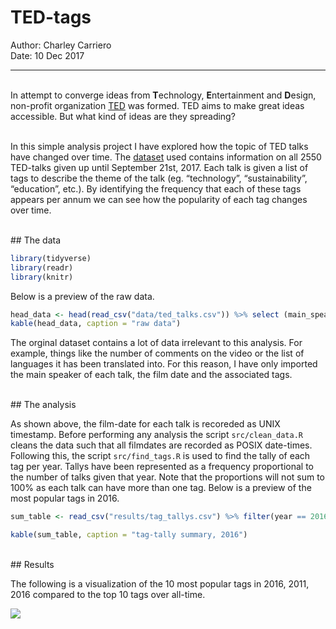 # TED-tags
Author: Charley Carriero<br/>
Date: 10 Dec 2017

---
<br/>
In attempt to converge ideas from **T**echnology, **E**ntertainment and **D**esign, non-profit organization [TED](https://www.ted.com/about/our-organization) was formed. TED aims to make great ideas accessible. But what kind of ideas are they spreading? 

<br/>
In this simple analysis project I have explored how the topic of TED talks have changed over time. The  [dataset](https://www.kaggle.com/rounakbanik/ted-talks) used contains information on all 2550 TED-talks given up until September 21st, 2017. Each talk is given a list of tags to describe the theme of the talk (eg. "technology", "sustainability", "education", etc.). By identifying the frequency that each of these tags appears per annum we can see how the popularity of each tag changes over time. 

<br/>
## The data 

```r
library(tidyverse)
library(readr)
library(knitr)
```

Below is a preview of the raw data. 
```r
head_data <- head(read_csv("data/ted_talks.csv")) %>% select (main_speaker, film_date, tags)
kable(head_data, caption = "raw data")
```

The orginal dataset contains a lot of data irrelevant to this analysis. For example, things like the number of comments on the video or the list of languages it has been translated into. For this reason, I have only imported the main speaker of each talk, the film date and the associated tags. 

<br/>
## The analysis

As shown above, the film-date for each talk is recoreded as UNIX timestamp. Before performing any analysis the script `src/clean_data.R` cleans the data such that all filmdates are recorded as POSIX date-times. Following this, the script `src/find_tags.R` is used to find the tally of each tag per year. Tallys have been represented as a frequency proportional to the number of talks given that year. Note that the proportions will not sum to 100% as each talk can have more than one tag. Below is a preview of the most popular tags in 2016.

```r
sum_table <- read_csv("results/tag_tallys.csv") %>% filter(year == 2016) %>% head(5)

kable(sum_table, caption = "tag-tally summary, 2016")
```

<br/>
## Results 

The following is a visualization of the 10 most popular tags in 2016, 2011, 2016 compared to the top 10 tags over all-time.

![](tag_tally_plot.png)













